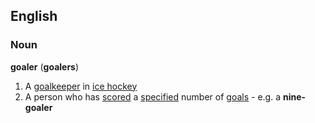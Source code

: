 ==English==
===Noun===
'''goaler''' ('''goalers''')
#A [[goalkeeper]] in [[ice hockey]]
#A person who has [[score]]d a [[specified]] number of [[goal]]s - e.g. a '''nine-goaler'''